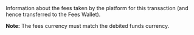  

  

  
<ParamField body="Fees" type="object" >     
Information about the fees taken by the platform for this transaction (and hence transferred to the Fees Wallet).  

**Note:** The fees currency must match the debited funds currency.

<Expandable title="properties"><Currency15 />  
<Amount2 />  
  

</Expandable> 
</ParamField>